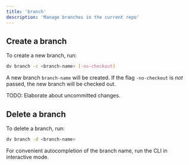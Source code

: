 ```yaml
---
title: 'branch'
description: 'Manage branches in the current repo'
---
```


## Create a branch

To create a new branch, run:
```bash
dv branch -c <branch-name> [-no-checkout]
```
A new branch `branch-name` will be created. If the flag `-no-checkout` is _not_  passed, the new branch will be
checked out.

TODO: Elaborate about uncommitted changes.

## Delete a branch
To delete a branch, run:
```bash
dv branch -d <branch-name>
```
For convenient autocompletion of the branch name, run the CLI in interactive mode.